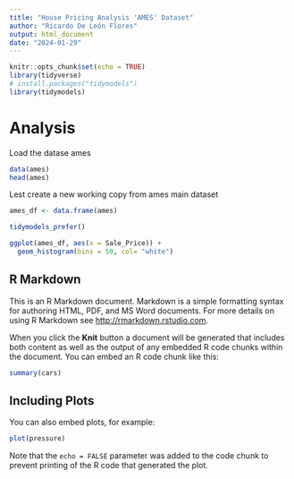 ```yaml
---
title: "House Pricing Analysis 'AMES' Dataset"
author: "Ricardo De León Flores"
output: html_document
date: "2024-01-29"
---
```


```r
knitr::opts_chunk$set(echo = TRUE)
library(tidyverse)
# install.packages("tidymodels")
library(tidymodels)
```
# Analysis

Load the datase ames

```r
data(ames)
head(ames)
```

Lest create a new working copy from ames main dataset

```r
ames_df <- data.frame(ames)
```

```r
tidymodels_prefer()

ggplot(ames_df, aes(x = Sale_Price)) + 
  geom_histogram(bins = 50, col= "white")
```



## R Markdown

This is an R Markdown document. Markdown is a simple formatting syntax for authoring HTML, PDF, and MS Word documents. For more details on using R Markdown see <http://rmarkdown.rstudio.com>.

When you click the **Knit** button a document will be generated that includes both content as well as the output of any embedded R code chunks within the document. You can embed an R code chunk like this:

```r
summary(cars)
```

## Including Plots

You can also embed plots, for example:

```r
plot(pressure)
```

Note that the `echo = FALSE` parameter was added to the code chunk to prevent printing of the R code that generated the plot.
